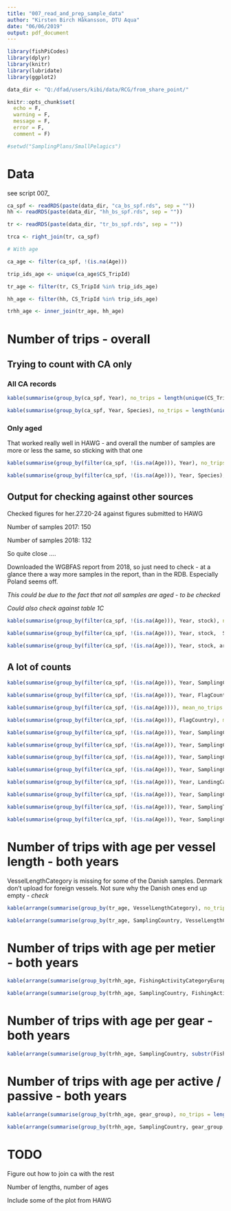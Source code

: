 ```yaml
---
title: "007_read_and_prep_sample_data"
author: "Kirsten Birch Håkansson, DTU Aqua"
date: "06/06/2019"
output: pdf_document
---
```



```r

library(fishPiCodes)	
library(dplyr)
library(knitr)
library(lubridate)
library(ggplot2)

data_dir <- "Q:/dfad/users/kibi/data/RCG/from_share_point/"

knitr::opts_chunk$set(
  echo = F,
  warning = F,
  message = F,
  error = F,
  comment = F)

#setwd("SamplingPlans/SmallPelagics")
```

# Data

see script 007_

```r

ca_spf <- readRDS(paste(data_dir, "ca_bs_spf.rds", sep = ""))
hh <- readRDS(paste(data_dir, "hh_bs_spf.rds", sep = ""))

tr <- readRDS(paste(data_dir, "tr_bs_spf.rds", sep = ""))

trca <- right_join(tr, ca_spf)

# With age

ca_age <- filter(ca_spf, !(is.na(Age)))

trip_ids_age <- unique(ca_age$CS_TripId)

tr_age <- filter(tr, CS_TripId %in% trip_ids_age)

hh_age <- filter(hh, CS_TripId %in% trip_ids_age)

trhh_age <- inner_join(tr_age, hh_age)

```

# Number of trips - overall

## Trying to count with CA only

### All CA records

```r

kable(summarise(group_by(ca_spf, Year), no_trips = length(unique(CS_TripId))))

kable(summarise(group_by(ca_spf, Year, Species), no_trips = length(unique(CS_TripId))))

```


### Only aged

That worked really well in HAWG - and overall the number of samples are more or less the same, so sticking with that one

```r

kable(summarise(group_by(filter(ca_spf, !(is.na(Age))), Year), no_trips = length(unique(CS_TripId))))

kable(summarise(group_by(filter(ca_spf, !(is.na(Age))), Year, Species), no_trips = length(unique(CS_TripId))))

```

## Output for checking against other sources

Checked figures for her.27.20-24 against figures submitted to HAWG

Number of samples 2017: 150

Number of samples 2018: 132

So quite close ....

Downloaded the WGBFAS report from 2018, so just need to check - at a glance there a way more samples in the report, than in the RDB. Especially Poland seems off.

*This could be due to the fact that not all samples are aged - to be checked*

*Could also check against table 1C*

```r

kable(summarise(group_by(filter(ca_spf, !(is.na(Age))), Year, stock), no_trips = length(unique(CS_TripId))))

kable(summarise(group_by(filter(ca_spf, !(is.na(Age))), Year, stock,  SamplingCountry), no_trips = length(unique(CS_TripId))))

kable(summarise(group_by(filter(ca_spf, !(is.na(Age))), Year, stock, area, SamplingCountry), no_trips = length(unique(CS_TripId))))


```

## A lot of counts

```r

kable(summarise(group_by(filter(ca_spf, !(is.na(Age))), Year, SamplingCountry), no_trips = length(unique(CS_TripId))))

kable(summarise(group_by(filter(ca_spf, !(is.na(Age))), Year, FlagCountry), no_trips = length(unique(CS_TripId))))

kable(summarise(group_by(filter(ca_spf, !(is.na(Age)))), mean_no_trips = (length(unique(CS_TripId)))/2))

kable(summarise(group_by(filter(ca_spf, !(is.na(Age))), FlagCountry), mean_no_trips = mean(length(unique(CS_TripId)))/2))

kable(summarise(group_by(filter(ca_spf, !(is.na(Age))), Year, SamplingCountry, FlagCountry), no_trips = length(unique(CS_TripId))))

kable(summarise(group_by(filter(ca_spf, !(is.na(Age))), Year, SamplingCountry, LandingCountry), no_trips = length(unique(CS_TripId))))

kable(summarise(group_by(filter(ca_spf, !(is.na(Age))), Year, SamplingCountry, Species), no_trips = length(unique(CS_TripId))))

kable(summarise(group_by(filter(ca_spf, !(is.na(Age))), Year, SamplingCountry, stock), no_trips = length(unique(CS_TripId))))

kable(summarise(group_by(filter(ca_spf, !(is.na(Age))), Year, LandingCategory), no_trips = length(unique(CS_TripId))))

kable(summarise(group_by(filter(ca_spf, !(is.na(Age))), Year, SamplingCountry, LandingCategory), no_trips = length(unique(CS_TripId))))

kable(summarise(group_by(filter(ca_spf, !(is.na(Age))), Year, SamplingType), no_trips = length(unique(CS_TripId))))

kable(summarise(group_by(filter(ca_spf, !(is.na(Age))), Year, SamplingCountry, SamplingType), no_trips = length(unique(CS_TripId))))
```

# Number of trips with age per vessel length - both years

VesselLengthCategory is missing for some of the Danish samples. Denmark don't upload for foreign vessels. Not sure why the Danish ones end up empty - *check*

```r
kable(arrange(summarise(group_by(tr_age, VesselLengthCategory), no_trips = length(unique(CS_TripId))), VesselLengthCategory))

kable(arrange(summarise(group_by(tr_age, SamplingCountry, VesselLengthCategory), no_trips = length(unique(CS_TripId))), VesselLengthCategory))

```


# Number of trips with age per metier - both years


```r

kable(arrange(summarise(group_by(trhh_age, FishingActivityCategoryEuropeanLvl6), no_trips = length(unique(CS_TripId))), FishingActivityCategoryEuropeanLvl6))

kable(arrange(summarise(group_by(trhh_age, SamplingCountry, FishingActivityCategoryEuropeanLvl6), no_trips = length(unique(CS_TripId))), FishingActivityCategoryEuropeanLvl6))

```


# Number of trips with age per gear - both years


```r

kable(arrange(summarise(group_by(trhh_age, SamplingCountry, substr(FishingActivityCategoryEuropeanLvl6, 1, 3)), no_trips = length(unique(CS_TripId)))))

```


# Number of trips with age per active / passive - both years


```r

kable(arrange(summarise(group_by(trhh_age, gear_group), no_trips = length(unique(CS_TripId))), gear_group))

kable(arrange(summarise(group_by(trhh_age, SamplingCountry, gear_group, Area), no_trips = length(unique(CS_TripId))), gear_group))

```




# TODO

Figure out how to join ca with the rest

Number of lengths, number of ages

Include some of the plot from HAWG
